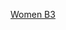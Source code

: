 <noinclude></noinclude>{{hockeybox2
| bg          = {{{bgc|#eeeeee}}}
| date        = {{dts|format={{{df|dmy}}}|2014|2|11}} {{v|2014 Winter Olympics women's ice hockey game B3}}
| time        = 14:00
| team1       = {{ihw-rt|GER}}
| team2       = {{ihw|SWE}}
| score       = 
| periods     = 
| reference   = 
| goalie1     = 
| goalie2     = 
| progression = 
| goals1      = 
| goals2      = 
| official    = 
| official2   = 
| linesman    = 
| linesman2   = 
| stadium     = [[索契]]，[[Shayba Arena]]
| attendance  = 
| penalties1  = 
| penalties2  = 
| shots1      = 
| shots2      = 
}}<noinclude>
[[Category:2014年冬季奧林匹克運動會冰球比賽|Women B3]]
</noinclude>